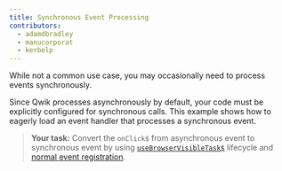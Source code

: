 ```yaml
---
title: Synchronous Event Processing
contributors:
  - adamdbradley
  - manucorporat
  - kerbelp
---
```


While not a common use case, you may occasionally need to process events synchronously.

Since Qwik processes asynchronously by default, your code must be explicitly configured for synchronous calls. This example shows how to eagerly load an event handler that processes a synchronous event.

> **Your task:** Convert the `onClick$` from asynchronous event to synchronous event by using [`useBrowserVisibleTask$`](https://qwik.builder.io/docs/components/lifecycle/#usebrowservisibletask) lifecycle and [normal event registration](https://developer.mozilla.org/en-US/docs/Web/API/EventTarget/addEventListener).
